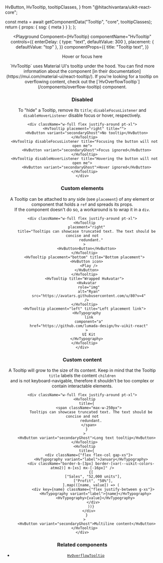   HvButton,
  HvTooltip,
  tooltipClasses,
} from "@hitachivantara/uikit-react-core";



  const meta = await getComponentData("Tooltip", "core", tooltipClasses);
  return { props: { ssg: { meta } } };
};

<Header />

<Playground
  Component={HvTooltip}
  componentName="HvTooltip"
  controls={{
    enterDelay: { type: "text", defaultValue: 300 },
    placement: { defaultValue: "top" },
  }}
  componentProps={{
    title: "Tooltip text",
  }}
>
  <HvButton variant="primarySubtle">Hover or focus here</HvButton>
</Playground>

<Callout type="info">
  `HvTooltip` uses Material UI's tooltip under the hood. You can find more
  information about the component [in their
  documentation](https://mui.com/material-ui/react-tooltip/).
</Callout>
<Callout type="info">
  If you're looking for a tooltip on overflowing content, check out the
  [`HvOverflowTooltip`](/components/overflow-tooltip) component.
</Callout>

### Disabled

To "hide" a Tooltip, remove its `title`; `disableFocusListener` and `disableHoverListener` disable focus or hover, respectively.

```tsx live
<div className="w-full flex justify-around pt-xl">
  <HvTooltip placement="right" title="">
    <HvButton variant="secondaryGhost">No tooltip</HvButton>
  </HvTooltip>
  <HvTooltip disableFocusListener title="Focusing the button will not open me">
    <HvButton variant="secondaryGhost">Focus ignored</HvButton>
  </HvTooltip>
  <HvTooltip disableHoverListener title="Hovering the button will not open me">
    <HvButton variant="secondaryGhost">Hover ignored</HvButton>
  </HvTooltip>
</div>
```

### Custom elements

A Tooltip can be attached to any side (see `placement`) of any element or component that holds a `ref` and spreads its props.\
 If the component doesn't do so, a workaround is to wrap it in a `div`.

```tsx live
<div className="w-full flex justify-around pt-xl">
  <HvTooltip
    placement="right"
    title="Tooltips can showcase truncated text. The text should be concise and not
        redundant."
  >
    <HvButton>Button</HvButton>
  </HvTooltip>
  <HvTooltip placement="bottom" title="Bottom placement">
    <HvButton icon>
      <Play />
    </HvButton>
  </HvTooltip>
  <HvTooltip title="Wrapped HvAvatar">
    <HvAvatar
      role="img"
      alt="Ryan"
      src="https://avatars.githubusercontent.com/u/80?v=4"
    />
  </HvTooltip>
  <HvTooltip placement="left" title="Left placement link">
    <HvTypography
      link
      component="a"
      href="https://github.com/lumada-design/hv-uikit-react"
    >
      UI Kit
    </HvTypography>
  </HvTooltip>
</div>
```

### Custom content

A Tooltip will grow to the size of its content. Keep in mind that the Tooltip `title` labels the content `children` \
 and is not keyboard-navigable, therefore it shouldn't be too complex or contain interactable elements.

```tsx live
<div className="w-full flex justify-around pt-xl">
  <HvTooltip
    title={
      <span className="max-w-250px">
        Tooltips can showcase truncated text. The text should be concise and not
        redundant.
      </span>
    }
  >
    <HvButton variant="secondaryGhost">Long text tooltip</HvButton>
  </HvTooltip>
  <HvTooltip
    title={
      <div className={"flex flex-col gap-xs"}>
        <HvTypography variant="label">January</HvTypography>
        <div className="border-b-[3px] border-[var(--uikit-colors-atmo2)] m-[xs] mx-[-16px]" />
        {[
          ["Sales", "52,000 units"],
          ["Profit", "50%"],
        ].map(([name, value]) => (
          <div key={name} className={"flex justify-between g-xs"}>
            <HvTypography variant="label">{name}</HvTypography>
            <HvTypography>{value}</HvTypography>
          </div>
        ))}
      </div>
    }
  >
    <HvButton variant="secondaryGhost">Multiline content</HvButton>
  </HvTooltip>
</div>
```

### Related components

- [`HvOverflowTooltip`](/components/overflow-tooltip)
